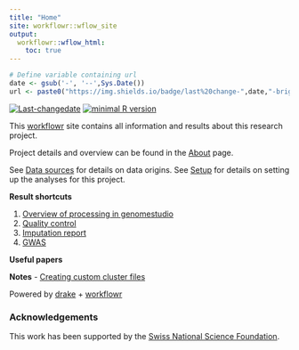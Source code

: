 ```yaml
---
title: "Home"
site: workflowr::wflow_site
output:
  workflowr::wflow_html:
    toc: true
---
```


```r
# Define variable containing url
date <- gsub('-', '--',Sys.Date())
url <- paste0("https://img.shields.io/badge/last%20change-",date,"-brightgreen.svg")
```
[![Last-changedate](`r url`)](https://github.com/jennysjaarda/PSYMETAB)
[![minimal R version](https://img.shields.io/badge/R%3E%3D-3.5.0-brightgreen.svg)](https://cran.r-project.org/)

This [workflowr]() site contains all information and results about this research project.

Project details and overview can be found in the [About](about.html) page.

See [Data sources](data_sources.html) for details on data origins.
See [Setup](setup.html) for details on setting up the analyses for this project.


**Result shortcuts**

1. [Overview of processing in genomestudio](data_processing_in_genomestudio.html)
2. [Quality control](quality_control.html)
3. [Imputation report]()
4. [GWAS]()


**Useful papers**

**Notes**
  - [Creating custom cluster files](create_custom_cluster_files.html)

Powered by [drake](https://github.com/ropensci/drake) + [workflowr](https://github.com/jdblischak/workflowr)

### Acknowledgements
This work has been supported by the [Swiss National Science Foundation](http://www.snf.ch/en/funding/Pages/default.aspx).
